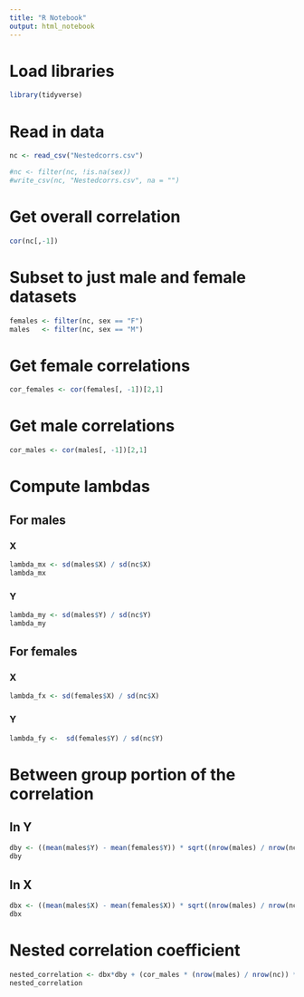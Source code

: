 ```yaml
---
title: "R Notebook"
output: html_notebook
---
```



# Load libraries
```r
library(tidyverse)
```


# Read in data
```r
nc <- read_csv("Nestedcorrs.csv")

#nc <- filter(nc, !is.na(sex))
#write_csv(nc, "Nestedcorrs.csv", na = "")
```


# Get overall correlation
```r

cor(nc[,-1])


```
# Subset to just male and female datasets
```r


females <- filter(nc, sex == "F")
males   <- filter(nc, sex == "M")

```


# Get female correlations
```r
cor_females <- cor(females[, -1])[2,1]
```

# Get male correlations
```r
cor_males <- cor(males[, -1])[2,1]
```

# Compute lambdas 
## For males
### X
```r
lambda_mx <- sd(males$X) / sd(nc$X)
lambda_mx 
```
### Y
```r
lambda_my <- sd(males$Y) / sd(nc$Y)
lambda_my
```
## For females
### X
```r
lambda_fx <- sd(females$X) / sd(nc$X)

```
### Y 
```r
lambda_fy <-  sd(females$Y) / sd(nc$Y)
```


# Between group portion of the correlation
## In Y
```r
dby <- ((mean(males$Y) - mean(females$Y)) * sqrt((nrow(males) / nrow(nc))*(nrow(females) / nrow(nc)))) / sd(nc$Y)
dby
```
## In X
```r
dbx <- ((mean(males$X) - mean(females$X)) * sqrt((nrow(males) / nrow(nc))*(nrow(females) / nrow(nc)))) / sd(nc$X)
dbx
```


# Nested correlation coefficient
```r
nested_correlation <- dbx*dby + (cor_males * (nrow(males) / nrow(nc)) * lambda_mx*lambda_my) + (cor_females * (nrow(females) / nrow(nc)) * lambda_fx*lambda_fy)
nested_correlation
```



